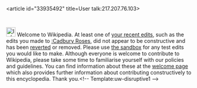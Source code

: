 <article id="33935492" title=User talk:217.207.76.103>
	<talkpage id="33935492" title="User talk:217.207.76.103">
[[File:Information.svg|25px|alt=|link=]] Welcome to Wikipedia. At least one of [[Special:Contributions/217.207.76.103|your recent edits]], such as the edits you made to [[:Cadbury Roses]], did not appear to be constructive and has been [[Help:Reverting|reverted]] or removed. Please use [[Wikipedia:Sandbox|the sandbox]] for any test edits you would like to make. Although everyone is welcome to contribute to Wikipedia, please take some time to familiarise yourself with our policies and guidelines. You can find information about these at the [[Wikipedia:Welcoming committee/Welcome to Wikipedia|welcome page]] which also provides further information about contributing constructively to this encyclopedia. Thank you.&lt;!-- Template:uw-disruptive1 --&gt;
	</talkpage>
</article>